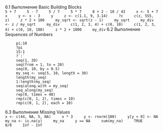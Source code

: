 6.1 Выполнение  Basic Building
Blocks <br />
``` 5 + 7
    5 - 7
    5 / 7
    5 * 7
    8 + 2 - 10 / 43
    x <- 5 + 7
    x
    y <- x - 3
    y
    z <- c(1.1, 9, 3.14)
    ?c
    c(z, 555, z)
    z * 2 + 100
    my_sqrt <- sqrt(z - 1)
    my_sqrt
    my_div <- z / my_sqrt
    my_div
    c(1, 2, 3, 4) + c(0, 10)
    c(1, 2, 3, 4) + c(0, 10, 100)
    z * 2 + 1000
    my_div
```
6.2 Выполнение  Sequences of
Numbers  <br />
```  1:20
     pi:10
     ?pi
     15:1
     ?`:`
     seq(1, 20)
     seq(from = 1, to = 20)
     seq(0, 10, by = 0.5)
     my_seq <- seq(5, 10, length = 30)
     length(my_seq)
     1:length(my_seq)
     seq(along.with = my_seq)
     seq_along(my_seq)
     rep(0, times = 40)
     rep(c(0, 1, 2), times = 10)
     rep(c(0, 1, 2), each = 10)
```
6.3 Выполнение   Missing Values  <br />
``` x <- c(44, NA, 5, NA)
    x * 3
    y <- rnorm(100)
    y[y < 0] <- NA
    my_na <- is.na(y)
    my_na
    y == NA
    sum(my_na)
    TRUE
    0/0
    Inf - Inf
```
